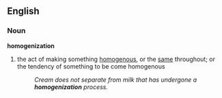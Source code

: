 ==English==
===Noun===
'''homogenization'''
#the act of making something [[homogenous]], or the [[same]] throughout; or the tendency of something to be come homogenous
#:''Cream does not separate from milk that has undergone a '''homogenization''' process.''